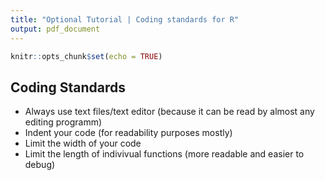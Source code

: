 ```yaml
---
title: "Optional Tutorial | Coding standards for R"
output: pdf_document
---
```


```r
knitr::opts_chunk$set(echo = TRUE)
```

## Coding Standards

- Always use text files/text editor (because it can be read by almost any editing programm)
- Indent your code (for readability purposes mostly)
- Limit the width of your code
- Limit the length of indivivual functions (more readable and easier to debug)
